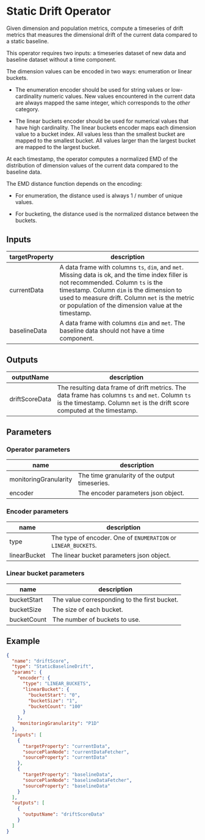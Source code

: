 # Static Drift Operator

Given dimension and population metrics, compute a timeseries of drift metrics that measures the dimensional drift of the current data compared to a static baseline.

This operator requires two inputs: a timeseries dataset of new data and baseline dataset without a time component.

The dimension values can be encoded in two ways: enumeration or linear buckets.

* The enumeration encoder should be used for string values or low-cardinality numeric values. New values encountered in the current data are always mapped the same integer, which corresponds to the _other_ category.

* The linear buckets encoder should be used for numerical values that have high cardinality. The linear buckets encoder maps each dimension value to a bucket index. All values less than the smallest bucket are mapped to the smallest bucket. All values larger than the largest bucket are mapped to the largest bucket.

At each timestamp, the operator computes a normalized EMD of the distribution of dimension values of the current data compared to the baseline data.

The EMD distance function depends on the encoding:

* For enumeration, the distance used is always 1 / number of unique values.

* For bucketing, the distance used is the normalized distance between the buckets.


## Inputs

| targetProperty | description                                                                                                                                                                                                                                                                                 |
|----------------|---------------------------------------------------------------------------------------------------------------------------------------------------------------------------------------------------------------------------------------------------------------------------------------------|
| currentData    | A data frame with columns `ts`, `dim`, and `met`. Missing data is ok, and the time index filler is not recommended. Column `ts` is the timestamp. Column `dim` is the dimension to used to measure drift. Column `met` is the metric or population of the dimension value at the timestamp. |
| baselineData   | A data frame with columns `dim` and `met`. The baseline data should not have a time component.                                                                                                                                                                                              |

## Outputs

| outputName     | description                                                                                                                                                                    |
|----------------|--------------------------------------------------------------------------------------------------------------------------------------------------------------------------------|
| driftScoreData | The resulting data frame of drift metrics. The data frame has columns `ts` and `met`. Column `ts` is the timestamp. Column `met` is the drift score computed at the timestamp. |


## Parameters


### Operator parameters

| name                  | description                                    |
|-----------------------|------------------------------------------------|
| monitoringGranularity | The time granularity of the output timeseries. |
| encoder               | The encoder parameters json object.            |


### Encoder parameters

| name         | description                                                    |
|--------------|----------------------------------------------------------------|
| type         | The type of encoder. One of `ENUMERATION` or `LINEAR_BUCKETS`. |
| linearBucket | The linear bucket parameters json object.                      |


### Linear bucket parameters

| name        | description                                  |
|-------------|----------------------------------------------|
| bucketStart | The value corresponding to the first bucket. |
| bucketSize  | The size of each bucket.                     |
| bucketCount | The number of buckets to use.                |


## Example

```json
{
  "name": "driftScore",
  "type": "StaticBaselineDrift",
  "params": {
    "encoder": {
      "type": "LINEAR_BUCKETS",
      "linearBucket": {
        "bucketStart": "0",
        "bucketSize": "1",
        "bucketCount": "100"
      }
    },
    "monitoringGranularity": "P1D"
  },
  "inputs": [
    {
      "targetProperty": "currentData",
      "sourcePlanNode": "currentDataFetcher",
      "sourceProperty": "currentData"
    },
    {
      "targetProperty": "baselineData",
      "sourcePlanNode": "baselineDataFetcher",
      "sourceProperty": "baselineData"
    }
  ],
  "outputs": [
    {
      "outputName": "driftScoreData"
    }
  ]
}
```


